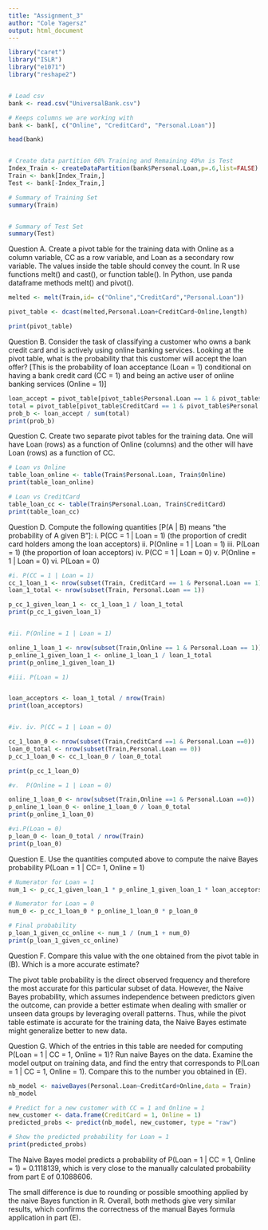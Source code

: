 ```yaml
---
title: "Assignment_3"
author: "Cole Yagersz"
output: html_document
---
```


```r
library("caret")
library("ISLR")
library("e1071")
library("reshape2")


# Load csv
bank <- read.csv("UniversalBank.csv") 

# Keeps columns we are working with
bank <- bank[, c("Online", "CreditCard", "Personal.Loan")]

head(bank)


# Create data partition 60% Training and Remaining 40%n is Test
Index_Train <- createDataPartition(bank$Personal.Loan,p=.6,list=FALSE)
Train <- bank[Index_Train,]
Test <- bank[-Index_Train,]

# Summary of Training Set
summary(Train)


# Summary of Test Set
summary(Test)

```

Question A.
Create a pivot table for the training data with Online as a column variable, CC as a row
variable, and Loan as a secondary row variable. The values inside the table should convey
the count. In R use functions melt() and cast(), or function table(). In Python, use panda
dataframe methods melt() and pivot().

```r

melted <- melt(Train,id= c("Online","CreditCard","Personal.Loan"))

pivot_table <- dcast(melted,Personal.Loan+CreditCard~Online,length)

print(pivot_table)

```

Question B.
Consider the task of classifying a customer who owns a bank credit card and is actively using
online banking services. Looking at the pivot table, what is the probability that this customer will accept the loan offer? [This is the probability of loan acceptance (Loan = 1) conditional on having a bank credit card (CC = 1) and being an active user of online banking services (Online = 1)]

```r

loan_accept = pivot_table[pivot_table$Personal.Loan == 1 & pivot_table$CreditCard == 1, "1"]
total = pivot_table[pivot_table$CreditCard == 1 & pivot_table$Personal.Loan %in% c(0,1), "1"]
prob_b <- loan_accept / sum(total)
print(prob_b)


```

Question C.
Create two separate pivot tables for the training data. One will have Loan (rows) as a
function of Online (columns) and the other will have Loan (rows) as a function of CC.

```r


# Loan vs Online
table_loan_online <- table(Train$Personal.Loan, Train$Online)
print(table_loan_online)

# Loan vs CreditCard
table_loan_cc <- table(Train$Personal.Loan, Train$CreditCard)
print(table_loan_cc)


```

Question D.
Compute the following quantities [P(A | B) means “the probability of A given B”]:
i. P(CC = 1 | Loan = 1) (the proportion of credit card holders among the loan acceptors)
ii. P(Online = 1 | Loan = 1)
iii. P(Loan = 1) (the proportion of loan acceptors)
iv. P(CC = 1 | Loan = 0)
v. P(Online = 1 | Loan = 0)
vi. P(Loan = 0)
```r
#i. P(CC = 1 | Loan = 1)
cc_1_loan_1 <- nrow(subset(Train, CreditCard == 1 & Personal.Loan == 1))
loan_1_total <- nrow(subset(Train, Personal.Loan == 1))

p_cc_1_given_loan_1 <- cc_1_loan_1 / loan_1_total
print(p_cc_1_given_loan_1)


#ii. P(Online = 1 | Loan = 1)

online_1_loan_1 <- nrow(subset(Train,Online == 1 & Personal.Loan == 1))
p_online_1_given_loan_1 <- online_1_loan_1 / loan_1_total
print(p_online_1_given_loan_1)

#iii. P(Loan = 1)


loan_acceptors <- loan_1_total / nrow(Train)
print(loan_acceptors)


#iv. iv. P(CC = 1 | Loan = 0)

cc_1_loan_0 <- nrow(subset(Train,CreditCard ==1 & Personal.Loan ==0))
loan_0_total <- nrow(subset(Train,Personal.Loan == 0))
p_cc_1_loan_0 <- cc_1_loan_0 / loan_0_total

print(p_cc_1_loan_0)

#v.  P(Online = 1 | Loan = 0)

online_1_loan_0 <- nrow(subset(Train,Online ==1 & Personal.Loan ==0))
p_online_1_loan_0 <- online_1_loan_0 / loan_0_total
print(p_online_1_loan_0)

#vi.P(Loan = 0)
p_loan_0 <- loan_0_total / nrow(Train)
print(p_loan_0)
```

Question E. 
Use the quantities computed above to compute the naive Bayes probability P(Loan = 1 | CC= 1, Online = 1)
```r
# Numerator for Loan = 1
num_1 <- p_cc_1_given_loan_1 * p_online_1_given_loan_1 * loan_acceptors

# Numerator for Loan = 0
num_0 <- p_cc_1_loan_0 * p_online_1_loan_0 * p_loan_0

# Final probability
p_loan_1_given_cc_online <- num_1 / (num_1 + num_0)
print(p_loan_1_given_cc_online)


```
Question F.
Compare this value with the one obtained from the pivot table in (B). Which is a more
accurate estimate?
  
  The pivot table probability is the direct observed frequency and therefore the most accurate for this particular subset of data. However, the Naive Bayes probability, which assumes independence between predictors given the outcome, can provide a better estimate when dealing with smaller or unseen data groups by leveraging overall patterns. Thus, while the pivot table estimate is accurate for the training data, the Naive Bayes estimate might generalize better to new data.
  
Question G.
Which of the entries in this table are needed for computing P(Loan = 1 | CC = 1, Online = 1)? Run naive Bayes on the data. Examine the model output on training data, and find the entry that corresponds to P(Loan = 1 | CC = 1, Online = 1). Compare this to the number you
obtained in (E).

```r
nb_model <- naiveBayes(Personal.Loan~CreditCard+Online,data = Train)
nb_model

# Predict for a new customer with CC = 1 and Online = 1
new_customer <- data.frame(CreditCard = 1, Online = 1)
predicted_probs <- predict(nb_model, new_customer, type = "raw")

# Show the predicted probability for Loan = 1
print(predicted_probs)


```

The Naive Bayes model predicts a probability of P(Loan = 1 | CC = 1, Online = 1) = 0.1118139, which is very close to the manually calculated probability from part E of 0.1088606. 

The small difference is due to rounding or possible smoothing applied by the naive Bayes function in R. Overall, both methods give very similar results, which confirms the correctness of the manual Bayes formula application in part (E).
